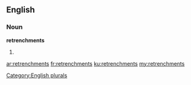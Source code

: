 ==English==

===Noun===
'''retrenchments'''

# {{plural of|retrenchment}}

[[Category:English plurals]]

[[ar:retrenchments]]
[[fr:retrenchments]]
[[ku:retrenchments]]
[[my:retrenchments]]